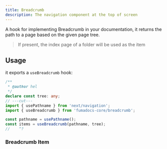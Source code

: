 ```yaml
---
title: Breadcrumb
description: The navigation component at the top of screen
---
```


A hook for implementing Breadcrumb in your documentation, it returns the path to
a page based on the given page tree.

> If present, the index page of a folder will be used as the item

## Usage

it exports a `useBreadcrumb` hook:

```ts twoslash
/**
 * @author hel
 */
declare const tree: any;
// ---cut---
import { usePathname } from 'next/navigation';
import { useBreadcrumb } from 'fumadocs-core/breadcrumb';

const pathname = usePathname();
const items = useBreadcrumb(pathname, tree);
//    ^?
```

### Breadcrumb Item

<AutoTypeTable path="./content/docs/headless/props.ts" name="BreadcrumbItem" />
